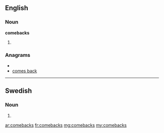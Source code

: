 {{also|Comebacks}}
==English==
===Noun===
'''comebacks'''
# {{plural of|[[comeback]]}}

===Anagrams===
* {{alphagram|abccekmos}}
* [[comes back#English|comes back]]

----

==Swedish==

===Noun===
{{infl|sv|noun form}}

# {{sv-noun-form-indef-gen|comeback}}

[[ar:comebacks]]
[[fr:comebacks]]
[[mg:comebacks]]
[[my:comebacks]]